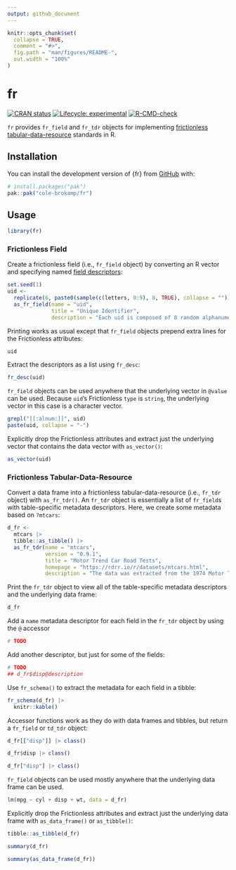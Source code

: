 ```yaml
---
output: github_document
---
```


<!-- README.md is generated from README.Rmd. Please edit that file -->

```r
knitr::opts_chunk$set(
  collapse = TRUE,
  comment = "#>",
  fig.path = "man/figures/README-",
  out.width = "100%"
)
```

# fr

<!-- badges: start -->
[![CRAN status](https://www.r-pkg.org/badges/version/fr)](https://CRAN.R-project.org/package=fr)
[![Lifecycle: experimental](https://img.shields.io/badge/lifecycle-experimental-orange.svg)](https://lifecycle.r-lib.org/articles/stages.html#experimental)
[![R-CMD-check](https://github.com/cole-brokamp/fr/actions/workflows/R-CMD-check.yaml/badge.svg)](https://github.com/cole-brokamp/fr/actions/workflows/R-CMD-check.yaml)
<!-- badges: end -->

`fr` provides `fr_field` and `fr_tdr` objects for implementing [frictionless](https://specs.frictionlessdata.io) [tabular-data-resource](https://specs.frictionlessdata.io/tabular-data-resource) standards in R.

## Installation

You can install the development version of {fr} from [GitHub](https://github.com/) with:

```r
# install.packages("pak")
pak::pak("cole-brokamp/fr")
```
	
## Usage

```r
library(fr)
```

### Frictionless Field

Create a frictionless field (i.e., `fr_field` object) by converting an R vector and specifying named [field descriptors](https://specs.frictionlessdata.io/table-schema/#field-descriptors):

```r
set.seed(1)
uid <-
  replicate(6, paste0(sample(c(letters, 0:9), 8, TRUE), collapse = "")) |>
  as_fr_field(name = "uid",
              title = "Unique Identifier",
              description = "Each uid is composed of 8 random alphanumeric characters.")
```

Printing works as usual except that `fr_field` objects prepend extra lines for the Frictionless attributes:

```r
uid
```

Extract the descriptors as a list using `fr_desc`:

```r
fr_desc(uid)
```

`fr_field` objects can be used anywhere that the underlying vector in `@value` can be used. Because `uid`'s Frictionless `type` is `string`, the underlying vector in this case is a character vector.

```r
grepl("[[:alnum:]]", uid)
paste(uid, collapse = "-")
```

Explicitly drop the Frictionless attributes and extract just the underlying vector that contains the data vector with `as_vector()`:

```r
as_vector(uid)
```

### Frictionless Tabular-Data-Resource

Convert a data frame into a frictionless tabular-data-resource (i.e., `fr_tdr` object) with `as_fr_tdr()`.  An `fr_tdr` object is essentially a list of `fr_field`s with table-specific metadata descriptors. Here, we create some metadata based on `?mtcars`:

```r
d_fr <-
  mtcars |>
  tibble::as_tibble() |>
  as_fr_tdr(name = "mtcars",
            version = "0.9.1",
            title = "Motor Trend Car Road Tests",
            homepage = "https://rdrr.io/r/datasets/mtcars.html",
            description = "The data was extracted from the 1974 Motor Trend US magazine, and comprises fuel consumption and 10 aspects of automobile design and performance for 32 automobiles (1973–74 models).")
```

Print the `fr_tdr` object to view all of the table-specific metadata descriptors and the underlying data frame:

```r
d_fr
```

Add a `name` metadata descriptor for each field in the `fr_tdr` object by using the `@` accessor

```r
# TODO
```

Add another descriptor, but just for some of the fields:

```r
# TODO
## d_fr$disp@description
```

Use `fr_schema()` to extract the metadata for each field in a tibble:

```r
fr_schema(d_fr) |>
  knitr::kable()
```

Accessor functions work as they do with data frames and tibbles, but return a `fr_field` or `td_tdr` object:

```r
d_fr[["disp"]] |> class()

d_fr$disp |> class()

d_fr["disp"] |> class()
```

`fr_field` objects can be used mostly anywhere that the underlying data frame can be used. 

```r
lm(mpg ~ cyl + disp + wt, data = d_fr)
```

Explicitly drop the Frictionless attributes and extract just the underlying data frame with `as_data_frame()` or `as_tibble()`:

```r
tibble::as_tibble(d_fr)

summary(d_fr)

summary(as_data_frame(d_fr))
```
